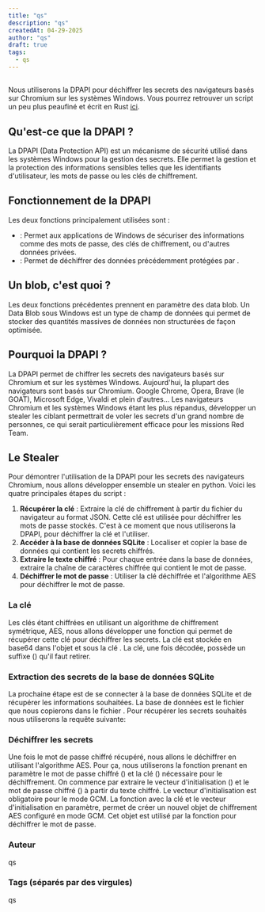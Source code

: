 ```yaml
---
title: "qs"
description: "qs"
createdAt: 04-29-2025
author: "qs"
draft: true
tags:
  - qs
---
```



## 
Nous utiliserons la DPAPI pour déchiffrer les secrets des navigateurs basés sur Chromium sur les systèmes Windows. Vous pourrez retrouver un script un peu plus peaufiné et écrit en Rust [ici](https://github.com/Fastiraz/chromium-based-browsers-secrets-dump).

## Qu'est-ce que la DPAPI ?
La DPAPI (Data Protection API) est un mécanisme de sécurité utilisé dans les systèmes
Windows pour la gestion des secrets. Elle permet la gestion et la protection des informations sensibles telles que les identifiants d'utilisateur, les mots de passe ou les clés de chiffrement.

## Fonctionnement de la DPAPI
Les deux fonctions principalement utilisées sont :

- :
	Permet aux applications de Windows de sécuriser des informations comme des mots de passe, des clés de chiffrement, ou d'autres données privées.
- :
	Permet de déchiffrer des données précédemment protégées par .

## Un blob, c'est quoi ?
Les deux fonctions précédentes prennent en paramètre des data blob. Un Data Blob sous Windows est un type de champ de données qui permet de stocker des quantités massives de données non structurées de façon optimisée.

## Pourquoi la DPAPI ?
La DPAPI permet de chiffrer les secrets des navigateurs basés sur Chromium et sur les systèmes Windows. Aujourd'hui, la plupart des navigateurs sont basés sur Chromium. Google Chrome, Opera, Brave (le GOAT), Microsoft Edge, Vivaldi et plein d'autres... Les navigateurs Chromium et les systèmes Windows étant les plus répandus, développer un stealer les ciblant permettrait de voler les secrets d'un grand nombre de personnes, ce qui serait particulièrement efficace pour les missions Red Team.

## Le Stealer
Pour démontrer l'utilisation de la DPAPI pour les secrets des navigateurs Chromium, nous allons développer ensemble un stealer en python.
Voici les quatre principales étapes du script :

1. **Récupérer la clé** : Extraire la clé de chiffrement à partir du fichier  du navigateur au format JSON. Cette clé est utilisée pour déchiffrer les mots de passe stockés. C'est à ce moment que nous utiliserons la DPAPI, pour déchiffrer la clé et l'utiliser.
2. **Accéder à la base de données SQLite** : Localiser et copier la base de données  qui contient les secrets chiffrés.
3. **Extraire le texte chiffré** : Pour chaque entrée dans la base de données, extraire la chaîne de caractères chiffrée qui contient le mot de passe.
4. **Déchiffrer le mot de passe** : Utiliser la clé déchiffrée et l'algorithme AES pour déchiffrer le mot de passe.

### La clé
Les clés étant chiffrées en utilisant un algorithme de chiffrement symétrique, AES, nous allons développer une fonction qui permet de récupérer cette clé pour déchiffrer les secrets. La clé est stockée en base64 dans l'objet  et sous la clé . La clé, une fois décodée, possède un suffixe () qu'il faut retirer.



### Extraction des secrets de la base de données SQLite
La prochaine étape est de se connecter à la base de données SQLite et de récupérer les informations souhaitées. La base de données est le fichier  que nous copierons dans le fichier .
Pour récupérer les secrets souhaités nous utiliserons la requête suivante:




### Déchiffrer les secrets
Une fois le mot de passe chiffré récupéré, nous allons le déchiffrer en utilisant l'algorithme AES. Pour ça, nous utiliserons la fonction  prenant en paramètre le mot de passe chiffré () et la clé () nécessaire pour le déchiffrement. On commence par extraire le vecteur d'initialisation () et le mot de passe chiffré () à partir du texte chiffré. Le vecteur d'initialisation est obligatoire pour le mode GCM. La fonction  avec la clé et le vecteur d'initialisation en paramètre, permet de créer un nouvel objet de chiffrement AES configuré en mode GCM. Cet objet est utilisé par la fonction  pour déchiffrer le mot de passe.



### Auteur

qs

### Tags (séparés par des virgules)

qs
